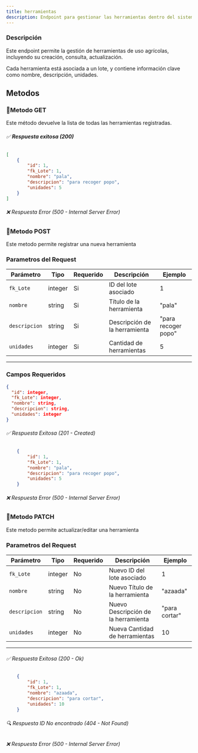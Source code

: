 ```yaml
---
title: herramientas
description: Endpoint para gestionar las herramientas dentro del sistema AgroSoft.
---
```




###  Descripción
Este endpoint permite la gestión de herramientas de uso agrícolas, incluyendo su creación, consulta, actualización.  

Cada herramienta está asociada a un lote, y contiene información clave como nombre, descripción, unidades.

## Metodos

### 🔹Metodo GET

<ApiBaseBanner 
  method="GET" 
  path="/herramientas/" 
  baseUrl="http://127.0.0.1:8000"
/> 
Este método devuelve la lista de todas las herramientas registradas.  
###### ✅ **Respuesta exitosa (200)**
```json
[
    {
        "id": 1,
        "fk_Lote": 1,
        "nombre": "pala",
        "descripcion": "para recoger popo",
        "unidades": 5
    }
]
```
###### ❌ Respuesta Error (500 - Internal Server Error)

### 🔹Metodo POST

<ApiBaseBanner 
  method="POST" 
  path="/herramientas/" 
  baseUrl="http://127.0.0.1:8000"
/>
Este metodo permite registrar una nueva herramienta

  ### **Parametros del Request**
 
 | Parámetro        | Tipo     | Requerido | Descripción                                               | Ejemplo               |
 |------------------|----------|-----------|-----------------------------------------------------------|-----------------------|
 | `fk_Lote`         | integer   | Si       |  ID del lote asociado                              | 1               |
 | `nombre`         | string   | Si       |  Título de la herramienta                              | "pala"                |
 | `descripcion`    | string   | Si       |  Descripción de la herramienta                         | "para recoger popo"       |
 | `unidades`    | integer   | Si       |  Cantidad de herramientas                        | 5      |
 
 ---

### **Campos Requeridos**
```json
{
  "id": integer,
  "fk_Lote": integer,
  "nombre": string,
  "descripcion": string,
  "unidades": integer
}

```


###### ✅ Respuesta Exitosa (201 - Created)
```json
    {
        "id": 1,
        "fk_Lote": 1,
        "nombre": "pala",
        "descripcion": "para recoger popo",
        "unidades": 5
    }

```
###### ❌ Respuesta Error (500 - Internal Server Error)

### 🔹Metodo PATCH


<ApiBaseBanner 
  method="PATCH" 
  path="/herramientas/{id}/" 
  baseUrl="http://127.0.0.1:8000"
/>

Este metodo permite actualizar/editar una herramienta
 ### **Parametros del Request**
| Parámetro        | Tipo     | Requerido | Descripción                                               | Ejemplo               |
|------------------|----------|-----------|-----------------------------------------------------------|-----------------------|
| `fk_Lote`         | integer   | No       |Nuevo ID del lote asociado                              | 1               |
| `nombre`         | string   | No       |  Nuevo Título de la herramienta                              | "azaada"                |
| `descripcion`    | string   | No       |  Nuevo Descripción de la herramienta                         | "para cortar"       |
| `unidades`    | integer   | No       |  Nueva Cantidad de herramientas                        | 10     |

---
###### ✅ Respuesta Exitosa (200 - Ok)
```json
    {
        "id": 1,
        "fk_Lote": 1,
        "nombre": "azaada",
        "descripcion": "para cortar",
        "unidades": 10
    }

```
###### 🔍 Respuesta ID No encontrado (404 - Not Found)
###### ❌ Respuesta Error (500 - Internal Server Error)

